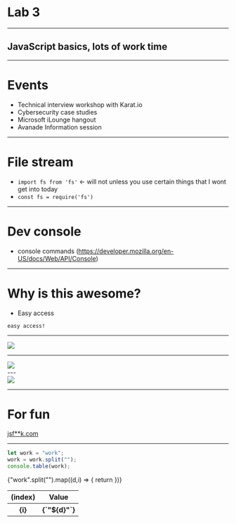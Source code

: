
# Lab 3
--------
## JavaScript basics, lots of work time

---

# Events

* Technical interview workshop with Karat.io
* Cybersecurity case studies
* Microsoft iLounge hangout
* Avanade Information session

---

# File stream

* `import fs from 'fs'` <- will not unless you use certain things that I wont get into today
* `const fs = require('fs')`

---

# Dev console

* console commands (https://developer.mozilla.org/en-US/docs/Web/API/Console)
---

# Why is this awesome?

* Easy access

```notes
easy access!
```

---

<Box>
    <div >
        <img src={'./jspatrick.png'} style={{height: '1000px'}}/>
    </div>
</Box>

---

<Box>
    <div>
        <img src={'./cvjs.jpg'} style={{height: '800px'}}/>
    </div>
</Box>
---

<Box>
    <div>
        <img src={'./chickenOrEgg.png'} style={{height: '300px'}}/>
    </div>
</Box>

---

# For fun

[jsf**k.com](http://www.jsfuck.com/)

---

```javascript
let work = "work";
work = work.split("");
console.table(work);
```

<Box>
    <div>
        <table style={{width: '100%'}}>
            <tr >
                <th style={{width: '50%', borderBottom: '2px solid white', borderRight: '2px solid white'}}>(index)</th>
                <th style={{borderBottom: '2px solid white', borderLeft: '2px solid white'}}>Value</th>
            </tr>
            {"work".split("").map((d,i) => {
                return <tr>
                    <th style={{borderRight: '2px solid white'}}>{i}</th>
                    <th style={{borderLeft: '2px solid white'}}>{`"${d}"`}</th>
                </tr>
            })}
        </table>
    </div>
</Box>